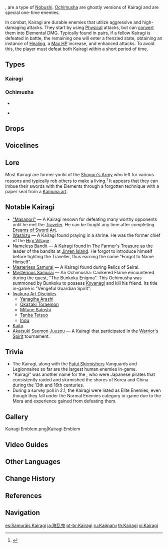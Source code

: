 {{Terminology Infobox
|image        = <gallery>
Enemy Kairagi Dancing Thunder.png|Dancing Thunder
Enemy Kairagi Fiery Might.png|Fiery Might
</gallery>
|type         = Enemy Groups
|type2        = Other Human Factions
|type3        = Nobushi
|location     = [[Inazuma]]
}}
<!--{{Description|(Content here)}}-->
{{Lang|'''Kairagi'''|ja={{Rubi|海|かい|乱|ら|鬼|ぎ}}|ja_rm=Kairagi}}, are a type of [[Nobushi]]. [[Ochimusha]] are ghostly versions of Kairagi and are special one-time enemies.

In combat, Kairagi are durable enemies that utilize aggressive and high-damaging attacks. They start by using [[Physical]] attacks, but can [[Conversion|convert]] them into Elemental DMG. Typically found in pairs, if a fellow Kairagi is defeated in battle, the remaining one will enter a frenzied state, obtaining an instance of [[Healing]], a [[Max HP]] increase, and enhanced attacks. To avoid this, the player must defeat both Kairagi within a short period of time.

==Types==
===Kairagi=== 
{{Enemies by Category List}}

===Ochimusha===
{{main|Ochimusha}}
*{{Enemy|Ochimusha: Ensorcelled Thunder}}<br />
*{{Enemy|Ochimusha: Cankered Flame}}

==Drops==
{{Drops Table|type=Kairagi}}

==Voicelines==
{{main|Kairagi: Fiery Might#Voice-Overs|Kairagi: Dancing Thunder#Voice-Overs}}

==Lore==
Most Kairagi are former yoriki of the [[Shogun's Army]] who left for various reasons and typically rob others to make a living.<ref>{{Ref/Quest|The Gourmet Supremos: On the Road}}</ref> It appears that they can imbue their swords with the Elements through a forgotten technique with a paper seal from a [[Mystic Arts in Teyvat#Onmyoudou|Kamuna art]].

==Notable Kairagi==
* [[Nameless|"Masanori"]] &mdash; A Kairagi renown for defeating many worthy opponents until he met the [[Traveler]]. He can be fought any time after completing [[Dreams of Sword Art]].
* [[Washizu]] &mdash; A Kairagi found praying in a shrine. He was the former chief of the [[Higi Village]].
* [[The Farmer's Treasure#Steps|Nameless Bandit]] &mdash; A Kairagi found in [[The Farmer's Treasure]] as the leader of the bandits at [[Jinren Island]]. He forgot to introduce himself before fighting the Traveller, thus earning the name "Forgot to Name Himself".
* [[Relics of Seirai|Masterless Samurai]] &mdash; A Kairagi found during Relics of Seirai.
* [[The Bunkoku Enigma|Mysterious Samurai]] &mdash; An Ochimusha: Cankered Flame encountered during the quest, "The Bunkoku Enigma". This Ochimusha was summoned by Bunkoku to possess [[Koyanagi]] and kill his friend. Its title in-game is "Vengeful Guardian Spirit".
* [[Iwakura Clan#Iwakura Art Disciples|Iwakura Art Disciples]]
** [[Yanagiha Arashi]]
** [[Okazaki Toraemon]]
** [[Mifune Satoshi]]
** [[Tanba Tetsuo]]
** [[Inou]]
* [[Kaito]]
* [[Akatsuki Saemon Juuzou]] &mdash; A Kairagi that participated in the [[Warrior's Spirit]] tournament.

==Trivia==
*The Kairagi, along with the [[Fatui Skirmishers]] Vanguards and Legionnaires so far are the largest human enemies in-game.
*"Kairagi" was another name for the ''{{w|wokou}}'' {{Lang|ja={{Rubi|倭|わ|寇|こう}}|zh=倭寇|ko=왜구(倭寇)|ja_rm=Wakou|zh_rm=Wōkòu|ko_rm=Waegu}}, who were Japanese pirates that consistently raided and skirmished the shores of Korea and China during the 13th and 16th centuries.
*During a survey poll in 2.1, the Kairagi were listed as Elite Enemies, even though they fall under the Normal Enemies category in-game due to the Mora and experience gained from defeating them.

==Gallery==
<gallery>
Kairagi Emblem.png|Kairagi Emblem
</gallery>

==Video Guides==
{{EVT
|video1   = https://youtu.be/Je7i-dnIyjo
|caption1 = Farm Guide

|video2  = https://youtu.be/bf10VHw0VEo
|caption2 = All Nobushi Farming Guide (Timestamps + picture routes)
}}

==Other Languages==
{{Other Languages
|en       = Kairagi
|zhs      = 海乱鬼
|zhs_rm   = Hǎiluàn'guǐ
|zht      = 海亂鬼
|zht_rm   = Hǎiluàn'guǐ
|zh_tl    = 
|ja       = {{Rubi|海|かい|乱|ら|鬼|ぎ}}
|ja_rm    = Kairagi
|ko       = {{tt|해란귀|海亂鬼}}
|ko_rm    = Haeran'gwi
|es       = Samurái Kairagi
|es_tl    = Kairagi Samurai
|fr       = Oni des mers
|fr_tl    = Sea Oni
|ru       = Кайраги
|th       = Kairagi
|vi       = Kairagi
|de       = Kairagi
|id       = Kairagi
|pt       = Kairagi
|tr       = 
|tr_tl    = 
|it       = 
|it_tl    = 
}}

==Change History==
{{Change History|2.0}}

==References==
{{Reflist}}

==Navigation==
{{Enemy Navbox|common}}

[[es:Samuráis Kairagi]]
[[ja:海乱鬼]]
[[pt-br:Kairagi]]
[[ru:Кайраги]]
[[th:Kairagi]]
[[vi:Kairagi]]